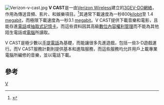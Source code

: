 
[[File:Verizon-v-cast.jpg|thumb]]
'''V CAST'''是一由[[Verizon_Wireless|Verizon Wireless]]建立的[[3G|3G]][[EV-DO|EV-DO]][[網絡|網絡]]，作用為傳送音頻、影片、和娛樂項目。<ref>{{Cite web |url=http://products.vzw.com/index.aspx?id=video |title=V CAST網站 |access-date=2012-01-14 |archive-date=2009-03-12 |archive-url=https://web.archive.org/web/20090312055137/http://products.vzw.com//index.aspx?id=video }}</ref>其通常下載速度為一秒800[[kilobit|kilobit]]至 1.4 [[megabit|megabit]]，而極限下載速度為一秒3.1 [[megabit|megabit]]。V CAST提供下載音樂和電影，且能存進[[電話|電話]]或[[抽取式記憶卡|抽取式記憶卡]]。而這些資料因其高級[[數位內容權利管理|數位內容權利管理]]而不能為其他陌生電話或[[電腦|電腦]]所讀取。

V CAST是極少數以[[手提電話|手提電話]]為基礎，而能讓很多先進遊戲，包括一些3-D遊戲運行。而V CAST服務計劃則提供基本和進階服務，而這些服務均允許用戶上載專業電腦所編修的音樂，並以電話下載。

==參考==
<references/> 


[[Category:3G|V]]